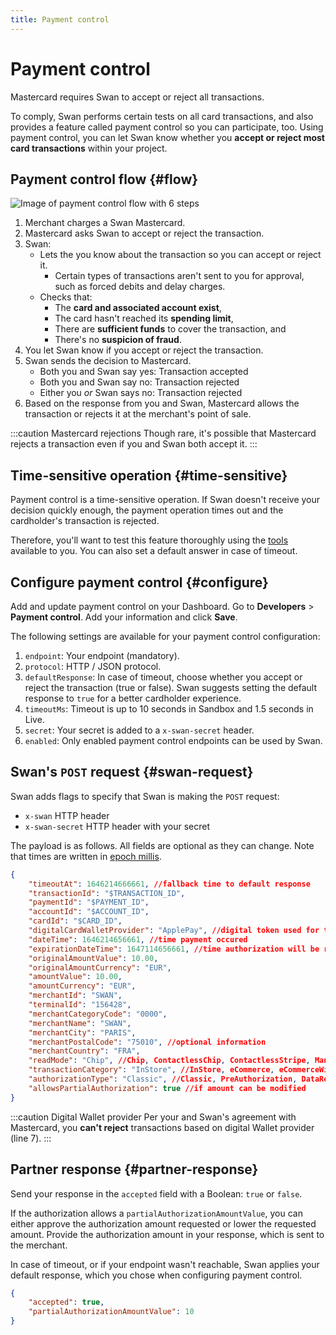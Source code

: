 ```yaml
---
title: Payment control
---
```


# Payment control

Mastercard requires Swan to accept or reject all transactions.

To comply, Swan performs certain tests on all card transactions, and also provides a feature called payment control so you can participate, too.
Using payment control, you can let Swan know whether you **accept or reject most card transactions** within your project.

## Payment control flow {#flow}

![Image of payment control flow with 6 steps](../../images/developers/using-api/payment-control-flow.png)

1. Merchant charges a Swan Mastercard.
1. Mastercard asks Swan to accept or reject the transaction.
1. Swan:
    - Lets the you know about the transaction so you can accept or reject it.
        - Certain types of transactions aren't sent to you for approval, such as forced debits and delay charges. 
    - Checks that:
        - The **card and associated account exist**,
        - The card hasn't reached its **spending limit**,
        - There are **sufficient funds** to cover the transaction, and
        - There's no **suspicion of fraud**.
1. You let Swan know if you accept or reject the transaction.
1. Swan sends the decision to Mastercard.
    - Both you and Swan say yes: Transaction accepted
    - Both you and Swan say no: Transaction rejected
    - Either you *or* Swan says no: Transaction rejected
1. Based on the response from you and Swan, Mastercard allows the transaction or rejects it at the merchant's point of sale.

:::caution Mastercard rejections 
Though rare, it's possible that Mastercard rejects a transaction even if you and Swan both accept it.
:::

## Time-sensitive operation {#time-sensitive}

Payment control is a time-sensitive operation.
If Swan doesn't receive your decision quickly enough, the payment operation times out and the cardholder's transaction is rejected.

Therefore, you'll want to test this feature thoroughly using the [tools](../tools/index.mdx) available to you.
You can also set a default answer in case of timeout.

## Configure payment control {#configure}

Add and update payment control on your Dashboard.
Go to **Developers** > **Payment control**. Add your information and click **Save**.

The following settings are available for your payment control configuration:

1. `endpoint`: Your endpoint (mandatory).
1. `protocol`: HTTP / JSON protocol.
1. `defaultResponse`: In case of timeout, choose whether you accept or reject the transaction (true or false). Swan suggests setting the default response to `true` for a better cardholder experience.
1. `timeoutMs`: Timeout is up to 10 seconds in Sandbox and 1.5 seconds in Live.
1. `secret`: Your secret is added to a `x-swan-secret` header.
1. `enabled`: Only enabled payment control endpoints can be used by Swan.

## Swan's `POST` request {#swan-request}

Swan adds flags to specify that Swan is making the `POST` request:

- `x-swan` HTTP header
- `x-swan-secret` HTTP header with your secret

The payload is as follows.
All fields are optional as they can change.
Note that times are written in [epoch millis](https://www.unixtimestamp.com/).

```json title="Swan payment control request" showLineNumbers
{
    "timeoutAt": 1646214666661, //fallback time to default response
    "transactionId": "$TRANSACTION_ID",
    "paymentId": "$PAYMENT_ID",
    "accountId": "$ACCOUNT_ID",
    "cardId": "$CARD_ID",
    "digitalCardWalletProvider": "ApplePay", //digital token used for transaction; ApplePay, GooglePay, Merchant
    "dateTime": 1646214656661, //time payment occured
    "expirationDateTime": 1647114656661, //time authorization will be released if preauthorized amount is not used
    "originalAmountValue": 10.00,
    "originalAmountCurrency": "EUR",
    "amountValue": 10.00,
    "amountCurrency": "EUR",
    "merchantId": "SWAN",
    "terminalId": "156428",
    "merchantCategoryCode": "0000",
    "merchantName": "SWAN",
    "merchantCity": "PARIS",
    "merchantPostalCode": "75010", //optional information
    "merchantCountry": "FRA",
    "readMode": "Chip", //Chip, ContactlessChip, ContactlessStripe, Manual, ManualChip, ManualStripe, Other, PreSavedData, Stripe
    "transactionCategory": "InStore", //InStore, eCommerce, eCommerceWith3DS, Withdrawal, Other
    "authorizationType": "Classic", //Classic, PreAuthorization, DataRequest
    "allowsPartialAuthorization": true //if amount can be modified
}
```

:::caution Digital Wallet provider
Per your and Swan's agreement with Mastercard, you **can't reject** transactions based on digital Wallet provider (line 7).
:::

## Partner response {#partner-response}

Send your response in the `accepted` field with a Boolean: `true` or `false`.

If the authorization allows a `partialAuthorizationAmountValue`, you can either approve the authorization amount requested or lower the requested amount.
Provide the authorization amount in your response, which is sent to the merchant.

In case of timeout, or if your endpoint wasn't reachable, Swan applies your default response, which you chose when configuring payment control.

```json title="Partner response" {7} showLineNumbers
{ 
    "accepted": true,
    "partialAuthorizationAmountValue": 10
}
```